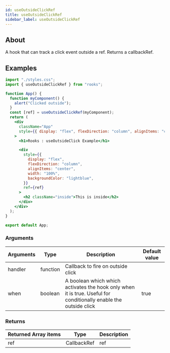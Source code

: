 ```yaml
---
id: useOutsideClickRef
title: useOutsideClickRef
sidebar_label: useOutsideClickRef
---
```


## About

A hook that can track a click event outside a ref. Returns a callbackRef.

## Examples

```jsx
import "./styles.css";
import { useOutsideClickRef } from "rooks";

function App() {
  function myComponent() {
    alert("Clicked outside");
  }
  const [ref] = useOutsideClickRef(myComponent);
  return (
    <div
      className="App"
      style={{ display: "flex", flexDirection: "column", alignItems: "center" }}
    >
      <h1>Rooks : useOutsideClick Example</h1>

      <div
        style={{
          display: "flex",
          flexDirection: "column",
          alignItems: "center",
          width: "100%",
          backgroundColor: "lightblue",
        }}
        ref={ref}
      >
        <h2 className="inside">This is inside</h2>
      </div>
    </div>
  );
}

export default App;
```

### Arguments

| Arguments | Type     | Description                                                                                                      | Default value |
| --------- | -------- | ---------------------------------------------------------------------------------------------------------------- | ------------- |
| handler   | function | Callback to fire on outside click                                                                                |               |
| when      | boolean  | A boolean which which activates the hook only when it is true. Useful for conditionally enable the outside click | true          |

### Returns

| Returned Array items | Type        | Description |
| -------------------- | ----------- | ----------- |
| ref                  | CallbackRef | ref         |
